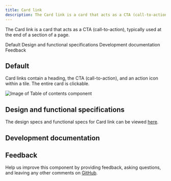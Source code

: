 ```yaml
---
title: Card link
description: The Card link is a card that acts as a CTA (call-to-action), typically used at the end of a section of a page.
---
```



<PageDescription>

The Card link is a card that acts as a CTA (call-to-action), typically used at the end of a section of a page.

</PageDescription>

<AnchorLinks>

<AnchorLink>Default</AnchorLink>
<AnchorLink>Design and functional specifications</AnchorLink>
<AnchorLink>Development documentation</AnchorLink>
<AnchorLink>Feedback</AnchorLink>

</AnchorLinks>

## Default
Card links contain a heading, the CTA (call-to-action), and an action icon within a tile. The entire card is clickable.

<Row>
<Column colMd={8} colLg={8}>

![Image of Table of contents component](../../images/component/card-link/card-link-default.jpg)

</Column>
</Row>


## Design and functional specifications

The design specs and functional specs for Card link can be viewed <a href="https://ibm.box.com/s/1u2m0fqdtrumog0ie2c4tfyyyn1clyj7" target="_blank">here</a>.

## Development documentation

<ComponentStatus name="Card Link" type="ui" />

## Feedback

Help us improve this component by providing feedback, asking questions, and leaving any other comments on <a href="https://github.com/carbon-design-system/carbon-for-ibm-dotcom" target="_blank">GitHub</a>.
